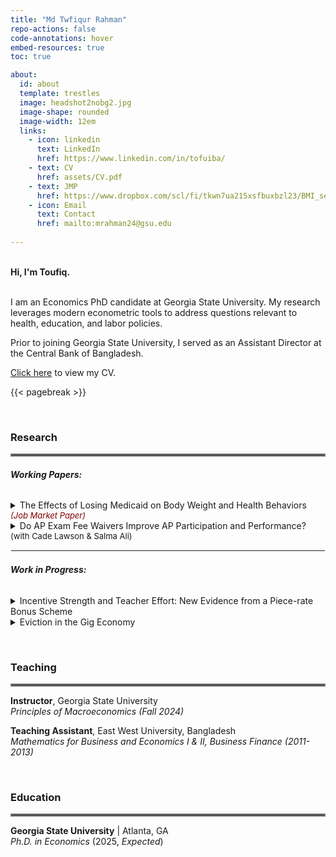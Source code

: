```yaml
---
title: "Md Twfiqur Rahman"
repo-actions: false
code-annotations: hover
embed-resources: true
toc: true

about:
  id: about
  template: trestles
  image: headshot2nobg2.jpg
  image-shape: rounded
  image-width: 12em
  links:
    - icon: linkedin
      text: LinkedIn
      href: https://www.linkedin.com/in/tofuiba/
    - text: CV
      href: assets/CV.pdf
    - text: JMP
      href: https://www.dropbox.com/scl/fi/tkwn7ua215xsfbuxbzl23/BMI_sep2024.pdf?rlkey=ve1wn8v6phlzb9ro5j0t2ui46&dl=0
    - icon: Email
      text: Contact
      href: mailto:mrahman24@gsu.edu
    
---
```


::: {#about}
```{=html}
<br> 

<b>Hi, I'm Toufiq.</b>
``` 



<br>I am an Economics PhD candidate at Georgia State University. My research leverages modern econometric tools to address questions relevant to health, education, and labor policies.

Prior to joining Georgia State University, I served as an Assistant Director at the Central Bank of Bangladesh.

<a href='assets/CV.pdf'>Click here</a> to view my CV.
:::

{{< pagebreak >}}

<br>

<div style="text-align: left;">
### Research
</div>

<hr style="border:2px solid gray">


###### **Working Papers:**

```{=html}
<details>

<summary>The Effects of Losing Medicaid on Body Weight and Health Behaviors<font color="maroon"; size="2"><i> (Job Market Paper)</i></font></summary>

<p class="fulljustify">

 Tennessee’s 2005 Medicaid reform resulted in approximately 4% of the state’s childless adults losing their health insurance coverage. Leveraging this policy-induced variation, I study the effects of Medicaid disenrollment on body weight and health behaviors. Using Behavioral Risk Factor Surveillance System (BRFSS) data from 1997 to 2010, I estimate comparative case study models that compare Tennessee’s outcomes before and after the reform with those of a data-driven control group. The results suggest that the reform led to a 0.37-point increase in BMI among Tennessean childless adults, contributing to a 4% rise in the prevalence of overweight or obese (BMI≥25) within this group. The effects were large among young adults aged 20-39 and females, who likely experienced significant coverage losses due to the reform. Examining health behaviors, I find that decreased participation in moderate physical activities (e.g., brisk walking, gardening) and inclusion of less vegetable in diet explain nearly two-third of the weight gain. Finally, the findings indicate that the effects of restricting access to Medicaid on body weight and related health behaviors may not mirror those of increasing access.
<br>
<button class="button" style="vertical-align: middle" onclick="window.location.href='https://www.dropbox.com/scl/fi/tkwn7ua215xsfbuxbzl23/BMI_sep2024.pdf?rlkey=ve1wn8v6phlzb9ro5j0t2ui46&dl=0'">Paper</button>
<button class="button" style="vertical-align: middle" onclick="window.location.href='assets/BMI_slides.pdf'">TL;DR</button>
</p>
</details>

<details>
  
<summary>Do AP Exam Fee Waivers Improve AP Participation and Performance?<font size="2"> (with Cade Lawson & Salma Ali)</font></summary>
<p class="fulljustify">
We study the effects of North Carolina’s Advanced Placement (AP) exam fee
waivers on AP course enrollment, exam taking, and exam performance. By leveraging
course-level administrative data and incorporating student fixed effects, we identify the causal effects while overcoming several limitations of prior research. We find that the fee waivers increase the likelihood of an AP course to result in an exam by 4 percentage points (∼6%), but do not significantly decrease the probability of resulting in a passing score. In contrast to previous studies, we find no evidence that the waivers increased AP enrollment. Finally, we provide evidence that the fee waivers reduced racial gap in AP participation.
<br><button class="button" style="vertical-align: middle" onclick="window.location.href='mailto:mrahman24@gsu.edu'">Request Draft</button>
</p>
</details>
```
<hr style="border:1px solid white">

###### **Work in Progress:**

```{=html}
<details>

<summary>Incentive Strength and Teacher Effort: New Evidence from a Piece-rate Bonus Scheme</summary>

</details>

<details>

<summary>Eviction in the Gig Economy</summary>

</details>
```
<br>


<div style="text-align: left;">
### Teaching
</div>
<hr style="border:2px solid gray">

**Instructor**, Georgia State University<br><em>Principles of Macroeconomics (Fall 2024)</em>

**Teaching Assistant**, East West University, Bangladesh<br><em>Mathematics for Business and Economics I & II, Business Finance (2011-2013)</em>

<br>

<div style="text-align: left;">
### Education
</div>

<hr style="border:2px solid gray">

**Georgia State University** \| Atlanta, GA<br><em>Ph.D. in Economics</em> (2025, <i>Expected</i>)
